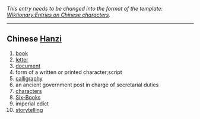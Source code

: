 ''This entry needs to be changed into the format of the template: [[Wiktionary:Entries on Chinese characters]].''

----

== Chinese [[Hanzi]] ==
# [[book]]
# [[letter]]
# [[document]]
# form of a written or printed character;script
# [[calligraphy]]
# an ancient government post in charge of secretarial duties
# [[characters]]
# [[Six-Books]]
# imperial edict
# [[storytelling]]